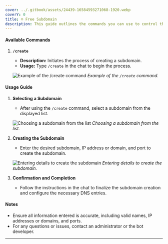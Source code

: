 ```yaml
---
cover: ../.gitbook/assets/24439-16584593271068-1920.webp
coverY: 0
title: ☺️ Free Subdomain
description: This guide outlines the commands you can use to control the Discord bot for managing subdomains. Join [this](https://discord.gg/RHrxQtpkhH) Discord Server!
---
```


#### Available Commands

1. **`/create`**

   - **Description:** Initiates the process of creating a subdomain.
   - **Usage:** Type `/create` in the chat to begin the process.

   ![Example of the `/create` command](/assets/createsubdomain.png)
   _Example of the `/create` command._

#### Usage Guide

1. **Selecting a Subdomain**

   - After using the `/create` command, select a subdomain from the displayed list.

   ![Choosing a subdomain from the list](/assets/choose.png)
   _Choosing a subdomain from the list._

2. **Creating the Subdomain**

   - Enter the desired subdomain, IP address or domain, and port to create the subdomain.

   ![Entering details to create the subdomain](/assets/create.png)
   _Entering details to create the subdomain._

3. **Confirmation and Completion**

   - Follow the instructions in the chat to finalize the subdomain creation and configure the necessary DNS entries.

#### Notes

- Ensure all information entered is accurate, including valid names, IP addresses or domains, and ports.
- For any questions or issues, contact an administrator or the bot developer.

***

